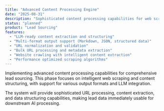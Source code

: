 ```yaml
---
title: "Advanced Content Processing Engine"
date: "2025-08-31"
description: "Sophisticated content processing capabilities for web scraping and LLM-ready data extraction."
status: "planned"
product: "Lead Sourcing"
features:
  - "LLM-ready content extraction and structuring"
  - "Multi-format output support (Markdown, JSON, structured data)"
  - "URL normalization and validation"
  - "Bulk URL processing and metadata extraction"
  - "Website crawling with intelligent content extraction"
  - "Performance optimized scraping algorithms"
---
```


Implementing advanced content processing capabilities for comprehensive lead sourcing. This phase focuses on intelligent web scraping and content structuring, with support for various output formats and LLM integration.

The system will provide sophisticated URL processing, content extraction, and data structuring capabilities, making lead data immediately usable for downstream AI processing.
